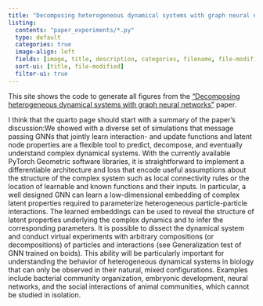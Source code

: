 ```yaml
---
title: "Decomposing heterogeneous dynamical systems with graph neural networks"
listing:
  contents: "paper_experiments/*.py"
  type: default
  categories: true
  image-align: left
  fields: [image, title, description, categories, filename, file-modified]
  sort-ui: [title, file-modified]
  filter-ui: true
---
```


This site shows the code to generate all figures from the ["Decomposing heterogeneous dynamical systems with graph neural networks"](https://arxiv.org/abs/2407.19160) paper.

I think that the quarto page should start with a summary of the paper's discussion:We showed with a diverse set of simulations that message passing GNNs that jointly learn interaction- and update functions and latent node properties are a flexible tool to predict, decompose, and eventually understand complex dynamical systems.
With the currently available PyTorch Geometric software libraries, it is straightforward to implement a differentiable architecture and loss that encode useful assumptions about the structure of the complex system such as local connectivity rules or the location of learnable and known functions and their inputs.  In particular, a well designed GNN can learn a low-dimensional embedding of complex latent properties required to parameterize heterogeneous particle-particle interactions.  The learned embeddings can be used to reveal the structure of latent properties underlying the complex dynamics and to infer the corresponding parameters.  It is possible to dissect the dynamical system and conduct virtual experiments with arbitrary compositions (or decompositions) of particles and interactions (see Generalization test of GNN trained on boids).  This ability will be particularly important for understanding the behavior of heterogeneous dynamical systems in biology that can only be observed in their natural, mixed configurations. Examples include bacterial community organization, embryonic development, neural networks, and the social interactions of animal communities, which cannot be studied in isolation.
